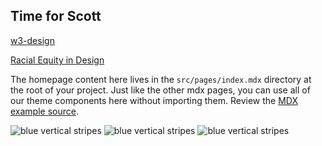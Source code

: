 
## Time for Scott

[w3-design](/design-on-w3)

[Racial Equity in Design](/racial-equity-in-design)

<PageDescription>


The homepage content here lives in the `src/pages/index.mdx` directory at the
root of your project. Just like the other mdx pages, you can use all of our
theme components here without importing them. Review the
[MDX example source](https://github.com/carbon-design-system/gatsby-theme-carbon/blob/master/packages/example/src/pages/index.mdx).

</PageDescription>


<FeatureCard
    color="dark"
    href="/getting-started"
    title="Getting started"
    actionIcon="arrowRight"
    className="homepage-feature"
    >


<ArtDirection>


![blue vertical stripes](../images/blue-stripes-mobile.jpg)
![blue vertical stripes](../images/blue-stripes-tablet.jpg)
![blue vertical stripes](../images/blue-stripes.jpg)

</ArtDirection>


</FeatureCard>

